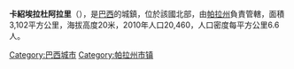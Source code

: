 {{Coord|1|0|39|S|48|57|46|W|display=title}}

'''卡紹埃拉杜阿拉里'''（{{lang-pt|Cachoeira do Arari}}），是[[巴西|巴西]]的城鎮，位於該國北部，由[[帕拉州|帕拉州]]負責管轄，面積3,102平方公里，海拔高度20米，2010年人口20,460，人口密度每平方公里6.6人。

{{Brazil-geo-stub}}
{{帕拉州市鎮}}
[[Category:巴西城市|Category:巴西城市]]
[[Category:帕拉州市镇|Category:帕拉州市镇]]